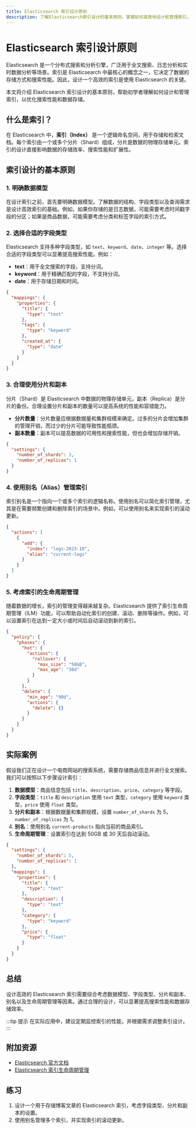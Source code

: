 ```yaml
---
title: Elasticsearch 索引设计原则
description: 了解Elasticsearch索引设计的基本原则，掌握如何高效地设计和管理索引，以优化搜索性能和数据存储。
---
```


# Elasticsearch 索引设计原则

Elasticsearch 是一个分布式搜索和分析引擎，广泛用于全文搜索、日志分析和实时数据分析等场景。索引是 Elasticsearch 中最核心的概念之一，它决定了数据的存储方式和搜索性能。因此，设计一个高效的索引是使用 Elasticsearch 的关键。

本文将介绍 Elasticsearch 索引设计的基本原则，帮助初学者理解如何设计和管理索引，以优化搜索性能和数据存储。

## 什么是索引？

在 Elasticsearch 中，**索引（Index）** 是一个逻辑命名空间，用于存储和检索文档。每个索引由一个或多个分片（Shard）组成，分片是数据的物理存储单元。索引的设计直接影响数据的存储效率、搜索性能和扩展性。

## 索引设计的基本原则

### 1. 明确数据模型

在设计索引之前，首先要明确数据模型。了解数据的结构、字段类型以及查询需求是设计高效索引的基础。例如，如果你存储的是日志数据，可能需要考虑时间戳字段的分区；如果是商品数据，可能需要考虑分类和标签字段的索引方式。

### 2. 选择合适的字段类型

Elasticsearch 支持多种字段类型，如 `text`、`keyword`、`date`、`integer` 等。选择合适的字段类型可以显著提高搜索性能。例如：

- **text**：用于全文搜索的字段，支持分词。
- **keyword**：用于精确匹配的字段，不支持分词。
- **date**：用于存储日期和时间。

```json
{
  "mappings": {
    "properties": {
      "title": {
        "type": "text"
      },
      "tags": {
        "type": "keyword"
      },
      "created_at": {
        "type": "date"
      }
    }
  }
}
```

### 3. 合理使用分片和副本

分片（Shard）是 Elasticsearch 中数据的物理存储单元，副本（Replica）是分片的备份。合理设置分片和副本的数量可以提高系统的性能和容错能力。

- **分片数量**：分片数量应根据数据量和集群规模来确定。过多的分片会增加集群的管理开销，而过少的分片可能导致性能瓶颈。
- **副本数量**：副本可以提高数据的可用性和搜索性能，但也会增加存储开销。

```json
{
  "settings": {
    "number_of_shards": 3,
    "number_of_replicas": 1
  }
}
```

### 4. 使用别名（Alias）管理索引

索引别名是一个指向一个或多个索引的逻辑名称。使用别名可以简化索引管理，尤其是在需要频繁创建和删除索引的场景中。例如，可以使用别名来实现索引的滚动更新。

```json
{
  "actions": [
    {
      "add": {
        "index": "logs-2023-10",
        "alias": "current-logs"
      }
    }
  ]
}
```

### 5. 考虑索引的生命周期管理

随着数据的增长，索引的管理变得越来越复杂。Elasticsearch 提供了索引生命周期管理（ILM）功能，可以帮助自动化索引的创建、滚动、删除等操作。例如，可以设置索引在达到一定大小或时间后自动滚动到新的索引。

```json
{
  "policy": {
    "phases": {
      "hot": {
        "actions": {
          "rollover": {
            "max_size": "50GB",
            "max_age": "30d"
          }
        }
      },
      "delete": {
        "min_age": "90d",
        "actions": {
          "delete": {}
        }
      }
    }
  }
}
```

## 实际案例

假设我们正在设计一个电商网站的搜索系统，需要存储商品信息并进行全文搜索。我们可以按照以下步骤设计索引：

1. **数据模型**：商品信息包括 `title`、`description`、`price`、`category` 等字段。
2. **字段类型**：`title` 和 `description` 使用 `text` 类型，`category` 使用 `keyword` 类型，`price` 使用 `float` 类型。
3. **分片和副本**：根据数据量和集群规模，设置 `number_of_shards` 为 5，`number_of_replicas` 为 1。
4. **别名**：使用别名 `current-products` 指向当前的商品索引。
5. **生命周期管理**：设置索引在达到 50GB 或 30 天后自动滚动。

```json
{
  "settings": {
    "number_of_shards": 5,
    "number_of_replicas": 1
  },
  "mappings": {
    "properties": {
      "title": {
        "type": "text"
      },
      "description": {
        "type": "text"
      },
      "category": {
        "type": "keyword"
      },
      "price": {
        "type": "float"
      }
    }
  }
}
```

## 总结

设计高效的 Elasticsearch 索引需要综合考虑数据模型、字段类型、分片和副本、别名以及生命周期管理等因素。通过合理的设计，可以显著提高搜索性能和数据存储效率。

:::tip 提示
在实际应用中，建议定期监控索引的性能，并根据需求调整索引设计。
:::

## 附加资源

- [Elasticsearch 官方文档](https://www.elastic.co/guide/en/elasticsearch/reference/current/index.html)
- [Elasticsearch 索引生命周期管理](https://www.elastic.co/guide/en/elasticsearch/reference/current/index-lifecycle-management.html)

## 练习

1. 设计一个用于存储博客文章的 Elasticsearch 索引，考虑字段类型、分片和副本的设置。
2. 使用别名管理多个索引，并实现索引的滚动更新。